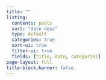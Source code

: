```yaml
---
title: ""
listing:
  contents: posts
  sort: "date desc"
  type: default
  categories: true
  sort-ui: true
  filter-ui: true
  fields: [title, date, categories]
page-layout: full
title-block-banner: false
---
```



